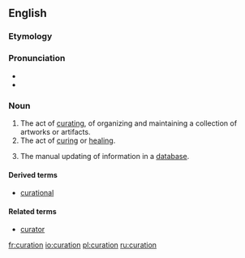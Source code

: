 ==English==
===Etymology===

{{suffix|curate|ion}}
===Pronunciation===

*{{IPA|kjəˈɹeɪʃən}}
*{{rhymes|eɪʃən}}
===Noun===
{{en-noun}}
{{wikipedia}}

# The act of [[curating]], of organizing and maintaining a collection of artworks or artifacts.
# The act of [[curing]] or [[healing]].
# {{databases}} The manual updating of information in a [[database]].

====Derived terms====
*[[curational]]
====Related terms====
*[[curator]]

[[fr:curation]]
[[io:curation]]
[[pl:curation]]
[[ru:curation]]
